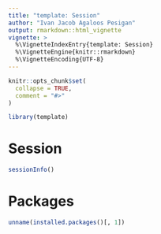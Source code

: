 ```yaml
---
title: "template: Session"
author: "Ivan Jacob Agaloos Pesigan"
output: rmarkdown::html_vignette
vignette: >
  %\VignetteIndexEntry{template: Session}
  %\VignetteEngine{knitr::rmarkdown}
  %\VignetteEncoding{UTF-8}
---
```


```r
knitr::opts_chunk$set(
  collapse = TRUE,
  comment = "#>"
)
```

```r
library(template)
```

# Session

```r
sessionInfo()
```

# Packages

```r
unname(installed.packages()[, 1])
```
